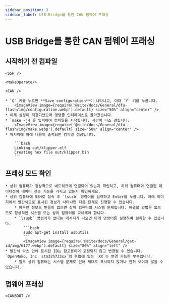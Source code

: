 ```yaml
---
sidebar_position: 3
sidebar_label: USB Bridge를 통한 CAN 펌웨어 프래싱
---
```




# USB Bridge를 통한 CAN 펌웨어 프래싱

## 시작하기 전 컴파일

    <SSH />

    <MakeOperate/>

    <CAN />

    * `Q` 키를 누르면 **Save configuration**이 나타나고, 이때 `Y` 키를 누릅니다.
        <ImageView image={require('@site/docs/General/dfu-flash/img/configuration.webp').default} size="50%" align="center" />
    * 이제 설정이 저장되었으며 명령줄 인터페이스로 돌아왔습니다.
    * `make -j4`를 입력하여 컴파일을 시작합니다. 시간이 다소 걸립니다.
        <ImageView image={require('@site/docs/General/dfu-flash/img/make.webp').default} size="50%" align="center" />
    * 마지막에 아래 내용이 출력되면 컴파일 성공입니다.

        ```bash
        Linking out/klipper.elf
        Creating hex file out/klipper.bin
        ```


## 프래싱 모드 확인

    * 상위 컴퓨터가 정상적으로 네트워크에 연결되어 있는지 확인하고, 하위 컴퓨터와 연결된 데이터선이 데이터 전송 기능을 가지고 있는지 확인하세요.
    * 상위 컴퓨터에 SSH로 접속 후 `lsusb` 명령어를 입력하고 Enter를 누릅니다. 아래 이미지에서 빨간색으로 표시된 정보가 나타나면 다음 단계로 진행할 수 있습니다.
        * 아무런 정보도 반응이 없으면 상위 컴퓨터의 시스템 문제입니다. 해결할 방법은 없으므로 정상적인 시스템 또는 상위 컴퓨터를 교체해야 합니다.
        * `lsusb` 명령어가 없다는 메시지가 나오면 아래 명령어를 실행하여 설치할 수 있습니다.
            ```bash
            sudo apt-get install usbutils
            ```
            <ImageView image={require('@site/docs/General/get-id/img/6177.webp').default} size="80%" align="left" /> 
    * 빨간색 박스 안에 표시된 ID는 참고용이며 고정되지 않고 변경될 수 있습니다. `OpenMoko, Inc. stm32h723xx`의 후缀에 있는 `XX`는 변경 가능한 부분입니다.
        * 일부 상위 컴퓨터는 시스템 문제로 인해 제대로 표시되지 않거나 전혀 보이지 않을 수 있습니다.
## 펌웨어 프래싱

    <CANBOOT />
